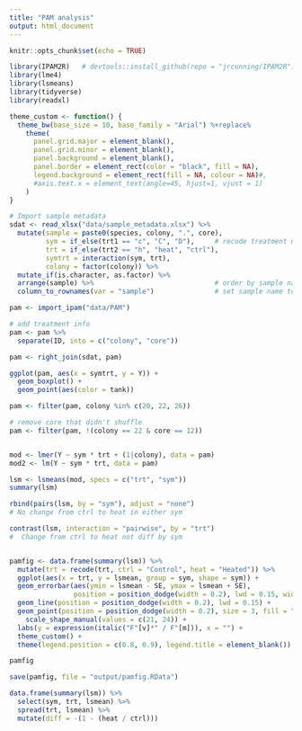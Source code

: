 ```yaml
---
title: "PAM analysis"
output: html_document
---
```


```r
knitr::opts_chunk$set(echo = TRUE)
```

```r
library(IPAM2R)   # devtools::install_github(repo = "jrcunning/IPAM2R")
library(lme4)
library(lsmeans)
library(tidyverse)
library(readxl)

theme_custom <- function() {
  theme_bw(base_size = 10, base_family = "Arial") %+replace%
    theme(
      panel.grid.major = element_blank(), 
      panel.grid.minor = element_blank(), 
      panel.background = element_blank(),
      panel.border = element_rect(color = "black", fill = NA),
      legend.background = element_rect(fill = NA, colour = NA)#,
      #axis.text.x = element_text(angle=45, hjust=1, vjust = 1)
    )
}
```

```r
# Import sample metadata
sdat <- read_xlsx("data/sample_metadata.xlsx") %>%
  mutate(sample = paste0(species, colony, ".", core),
         sym = if_else(trt1 == "c", "C", "D"),     # recode treatment names
         trt = if_else(trt2 == "h", "heat", "ctrl"),
         symtrt = interaction(sym, trt),
         colony = factor(colony)) %>%
  mutate_if(is.character, as.factor) %>%
  arrange(sample) %>%                              # order by sample name
  column_to_rownames(var = "sample")               # set sample name to rownames
```

```r
pam <- import_ipam("data/PAM")

# add treatment info
pam <- pam %>% 
  separate(ID, into = c("colony", "core"))

pam <- right_join(sdat, pam)
```

```r
ggplot(pam, aes(x = symtrt, y = Y)) +
  geom_boxplot() + 
  geom_point(aes(color = tank))
```

```r
pam <- filter(pam, colony %in% c(20, 22, 26))

# remove core that didn't shuffle
pam <- filter(pam, !(colony == 22 & core == 12))


mod <- lmer(Y ~ sym * trt + (1|colony), data = pam)
mod2 <- lm(Y ~ sym * trt, data = pam)

lsm <- lsmeans(mod, specs = c("trt", "sym"))
summary(lsm)

rbind(pairs(lsm, by = "sym"), adjust = "none")
# No change from ctrl to heat in either sym

contrast(lsm, interaction = "pairwise", by = "trt")
#  Change from ctrl to heat not diff by sym


pamfig <- data.frame(summary(lsm)) %>%
  mutate(trt = recode(trt, ctrl = "Control", heat = "Heated")) %>%
  ggplot(aes(x = trt, y = lsmean, group = sym, shape = sym)) +
  geom_errorbar(aes(ymin = lsmean - SE, ymax = lsmean + SE),
                position = position_dodge(width = 0.2), lwd = 0.15, width = 0.25) +
  geom_line(position = position_dodge(width = 0.2), lwd = 0.15) +
  geom_point(position = position_dodge(width = 0.2), size = 3, fill = "white") +
    scale_shape_manual(values = c(21, 24)) +
  labs(y = expression(italic("F"[v]*" / F"[m])), x = "") +
  theme_custom() +
  theme(legend.position = c(0.8, 0.9), legend.title = element_blank())

pamfig

save(pamfig, file = "output/pamfig.RData")

data.frame(summary(lsm)) %>%
  select(sym, trt, lsmean) %>%
  spread(trt, lsmean) %>%
  mutate(diff = -(1 - (heat / ctrl)))
```

